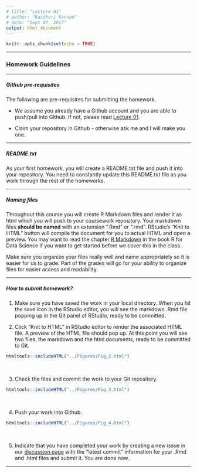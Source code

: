 ```yaml
---
# title: "Lecture 01"
# author: "Kasthuri Kannan"
# date: "Sept 07, 2017"
output: html_document
---
```


```r
knitr::opts_chunk$set(echo = TRUE)
```

---

### Homework Guidelines

---

##### Github pre-requisites 

The following are pre-requisites for submitting the homework.

* We assume you already have a Github account and you are able to push/pull into Github. If not, please read [Lecture 01](https://kannan-kasthuri.github.io/Lecture_Files/Lecture_01.html).

* Claim your repository in Github - otherwise ask me and I will make you one.

---

##### README.txt

As your first homework, you will create a README.txt file and push it into your repository. You need to constantly update this README.txt file as you work through the rest of the homeworks.

---

##### Naming files

Throughout this course you will create R Markdown files and render it as html which you will push to your coursework repository. Your markdown files **should be named** with an extension ".Rmd" or ".rmd". RStudio’s “Knit to HTML” button will compile the document for you to actual HTML and open a preview. 
You may want to read the chapter [R Markdown](http://r4ds.had.co.nz/r-markdown.html) in the book R for Data Science if you want to get started before we cover this in the class.

Make sure you organize your files really well and name appropriately so it is easier for us to grade. Part of the grades will go for your ability to organize files for easier access and readability. 

---

##### How to submit homework?

1. Make sure you have saved the work in your local directory. When you hit the save icon in the RStudio editor, you will see the markdown .Rmd file popping up in the Git panel of RStudio, ready to be committed.

2. Click "Knit to HTML" in RStudio editor to render the associated HTML file. A preview of the HTML file should pop up. At this point you will see two files, the markdown and the html documents, ready to be committed to Git. 

```r
htmltools::includeHTML("../Figures/Fig_2.html")
```
<br>

3. Check the files and commit the work to your Git repository.

```r
htmltools::includeHTML("../Figures/Fig_3.html")
```
<br>

4. Push your work into Github.

```r
htmltools::includeHTML("../Figures/Fig_4.html")
```
<br>

5. Indicate that you have completed your work by creating a new issue in our [discussion page](https://github.com/PDA-NYU-Fall-2017/Discussion/issues) with the "latest commit" information for your .Rmd and .html files and submit it. You are done now.

---
